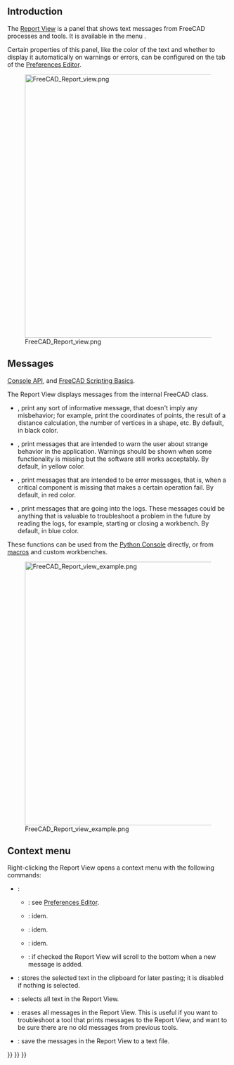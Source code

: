 <languages/>

== Introduction ==

The [[Report_View|Report View]] is a panel that shows text messages from FreeCAD processes and tools. It is available in the menu {{MenuCommand|View → Panels → Report View}}.

Certain properties of this panel, like the color of the text and whether to display it automatically on warnings or errors, can be configured on the {{MenuCommand|General → Report View}} tab of the [[Preferences_Editor#Report_View|Preferences Editor]].

[[File:FreeCAD_Report_view.png|600px]]

{{Caption|The Report View showing messages when FreeCAD has just started.}}

== Messages ==

{{Emphasis|See also:}} [[Console API|Console API]], and [[FreeCAD Scripting Basics|FreeCAD Scripting Basics]].

The Report View displays messages from the internal FreeCAD {{incode|Console}} class.
* {{incode|FreeCAD.Console.PrintMessage("text")}}, print any sort of informative message, that doesn't imply any misbehavior; for example, print the coordinates of points, the result of a distance calculation, the number of vertices in a shape, etc. By default, in black color.
* {{incode|FreeCAD.Console.PrintWarning("text")}}, print messages that are intended to warn the user about strange behavior in the application. Warnings should be shown when some functionality is missing but the software still works acceptably. By default, in yellow color.
* {{incode|FreeCAD.Console.PrintError("text")}}, print messages that are intended to be error messages, that is, when a critical component is missing that makes a certain operation fail. By default, in red color.
* {{incode|FreeCAD.Console.PrintLog("text")}}, print messages that are going into the logs. These messages could be anything that is valuable to troubleshoot a problem in the future by reading the logs, for example, starting or closing a workbench. By default, in blue color.

These functions can be used from the [[Python_Console|Python Console]] directly, or from [[Macros|macros]] and custom workbenches.

[[File:FreeCAD_Report_view_example.png|600px]]

{{Caption|Example messages in the Report View: a general message, a warning, an error, and a logged message.}}

== Context menu ==

Right-clicking the Report View opens a context menu with the following commands:
* {{MenuCommand|Options}}:
** {{MenuCommand|Display Message Types}}: see [[Preferences_Editor#Report_View|Preferences Editor]].
** {{MenuCommand|Show Report View On}}: idem.
** {{MenuCommand|Redirect Python Output}}: idem.
** {{MenuCommand|Redirect Python Errors}}: idem.
** {{MenuCommand|Go to End}}: if checked the Report View will scroll to the bottom when a new message is added.
* {{MenuCommand|Copy}}: stores the selected text in the clipboard for later pasting; it is disabled if nothing is selected.
* {{MenuCommand|Select All}}: selects all text in the Report View.
* {{MenuCommand|Clear}}: erases all messages in the Report View. This is useful if you want to troubleshoot a tool that prints messages to the Report View, and want to be sure there are no old messages from previous tools.
* {{MenuCommand|Save As…}}: save the messages in the Report View to a text file.


{{Interface navi{{#translation:}}}}
{{Std Base navi{{#translation:}}}}
{{Userdocnavi{{#translation:}}}}